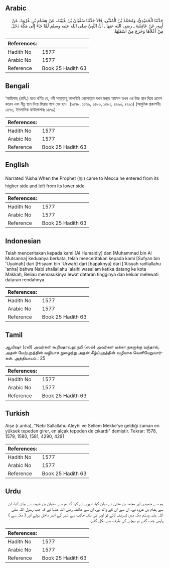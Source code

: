 ## Arabic


<div dir="rtl" lang="ar" style={{fontSize:'larger',backgroundColor:'#f8f9fa',padding:20}}>
حَدَّثَنَا الْحُمَيْدِيُّ، وَمُحَمَّدُ بْنُ الْمُثَنَّى، قَالاَ حَدَّثَنَا سُفْيَانُ بْنُ عُيَيْنَةَ، عَنْ هِشَامِ بْنِ عُرْوَةَ، عَنْ أَبِيهِ، عَنْ عَائِشَةَ ـ رضى الله عنها ـ أَنَّ النَّبِيَّ صلى الله عليه وسلم لَمَّا جَاءَ إِلَى مَكَّةَ دَخَلَ مِنْ أَعْلاَهَا وَخَرَجَ مِنْ أَسْفَلِهَا‏.‏
</div>
<div style={{backgroundColor:'#f8f9fa',padding:20, marginBottom: 10}}><table> <thead> <tr> <th>References:</th> <th></th> </tr> </thead> <tbody><tr><td>Hadith No</td><td>1577</td></tr><tr><td>Arabic No</td><td>1577</td></tr><tr><td>Reference</td><td>Book 25 Hadith 63</td></tr></tbody></table></div>

## Bengali


<div dir="ltr" lang="bn" style={{fontSize:'larger',backgroundColor:'#f8f9fa',padding:20}}>
‘আয়িশাহ্ (রাযি.) হতে বর্ণিত যে, নবী সাল্লাল্লাহু আলাইহি ওয়াসাল্লাম যখন মক্কা্য় আসেন তখন এর উচ্চ স্থান দিয়ে প্রবেশ করেন এবং নীচু স্থান দিয়ে ফিরার পথে বের হন। (১৫৭৮, ১৫৭৯, ১৫৮০, ১৫৮১, ৪২৯০, ৪২৯১) (আধুনিক প্রকাশনীঃ ১৪৭৩, ইসলামিক ফাউন্ডেশনঃ ১৪৭৯)
</div>
<div style={{backgroundColor:'#f8f9fa',padding:20, marginBottom: 10}}><table> <thead> <tr> <th>References:</th> <th></th> </tr> </thead> <tbody><tr><td>Hadith No</td><td>1577</td></tr><tr><td>Arabic No</td><td>1577</td></tr><tr><td>Reference</td><td>Book 25 Hadith 63</td></tr></tbody></table></div>

## English


<div dir="ltr" lang="en" style={{fontSize:'larger',backgroundColor:'#f8f9fa',padding:20}}>
Narrated 'Aisha:When the Prophet (ﷺ) came to Mecca he entered from its higher side and left from its lower side
</div>
<div style={{backgroundColor:'#f8f9fa',padding:20, marginBottom: 10}}><table> <thead> <tr> <th>References:</th> <th></th> </tr> </thead> <tbody><tr><td>Hadith No</td><td>1577</td></tr><tr><td>Arabic No</td><td>1577</td></tr><tr><td>Reference</td><td>Book 25 Hadith 63</td></tr></tbody></table></div>

## Indonesian


<div dir="ltr" lang="id" style={{fontSize:'larger',backgroundColor:'#f8f9fa',padding:20}}>
Telah menceritakan kepada kami [Al Humaidiy] dan [Muhammad bin Al Mutsanna] keduanya berkata, telah menceritakan kepada kami [Sufyan bin 'Uyainah] dari [Hisyam bin 'Urwah] dari [bapaknya] dari ['Aisyah radliallahu 'anha] bahwa Nabi shallallahu 'alaihi wasallam ketika datang ke kota Makkah, Beliau memasukinya lewat dataran tingginya dan keluar melewati dataran rendahnya
</div>
<div style={{backgroundColor:'#f8f9fa',padding:20, marginBottom: 10}}><table> <thead> <tr> <th>References:</th> <th></th> </tr> </thead> <tbody><tr><td>Hadith No</td><td>1577</td></tr><tr><td>Arabic No</td><td>1577</td></tr><tr><td>Reference</td><td>Book 25 Hadith 63</td></tr></tbody></table></div>

## Tamil


<div dir="ltr" lang="ta" style={{fontSize:'larger',backgroundColor:'#f8f9fa',padding:20}}>
ஆயிஷா (ரலி) அவர்கள் கூறியதாவது: நபி (ஸல்) அவர்கள் மக்கா நகருக்கு வந்தால், அதன் மேற்புறத்தின் வழியாக நுழைந்து அதன் கீழ்ப்புறத்தின் வழியாக வெளியேறுவார்கள். அத்தியாயம் : 25
</div>
<div style={{backgroundColor:'#f8f9fa',padding:20, marginBottom: 10}}><table> <thead> <tr> <th>References:</th> <th></th> </tr> </thead> <tbody><tr><td>Hadith No</td><td>1577</td></tr><tr><td>Arabic No</td><td>1577</td></tr><tr><td>Reference</td><td>Book 25 Hadith 63</td></tr></tbody></table></div>

## Turkish


<div dir="ltr" lang="tr" style={{fontSize:'larger',backgroundColor:'#f8f9fa',padding:20}}>
Aişe (r.anha), "Nebi Sallallahu Aleyhi ve Sellem Mekke'ye geldiği zaman en yüksek tepeden girer, en alçak tepeden de çıkardı" demiştir. Tekrar: 1578, 1579, 1580, 1581, 4290, 4291
</div>
<div style={{backgroundColor:'#f8f9fa',padding:20, marginBottom: 10}}><table> <thead> <tr> <th>References:</th> <th></th> </tr> </thead> <tbody><tr><td>Hadith No</td><td>1577</td></tr><tr><td>Arabic No</td><td>1577</td></tr><tr><td>Reference</td><td>Book 25 Hadith 63</td></tr></tbody></table></div>

## Urdu


<div dir="rtl" lang="ur" style={{fontSize:'larger',backgroundColor:'#f8f9fa',padding:20}}>
ہم سے حمیدی اور محمد بن مثنیٰ نے بیان کیا، انہوں نے کہا کہ ہم سے سفیان بن عیینہ نے بیان کیا، ان سے ہشام بن عروہ نے، ان سے ان کے والد نے، ان سے عائشہ رضی اللہ عنہا نے کہ جب رسول اللہ صلی اللہ علیہ وسلم مکہ میں تشریف لائے تو اوپر کی بلند جانب سے شہر کے اندر داخل ہوئے اور ( مکہ سے ) واپس جب گئے تو نیچے کی طرف سے نکل گئے۔
</div>
<div style={{backgroundColor:'#f8f9fa',padding:20, marginBottom: 10}}><table> <thead> <tr> <th>References:</th> <th></th> </tr> </thead> <tbody><tr><td>Hadith No</td><td>1577</td></tr><tr><td>Arabic No</td><td>1577</td></tr><tr><td>Reference</td><td>Book 25 Hadith 63</td></tr></tbody></table></div>